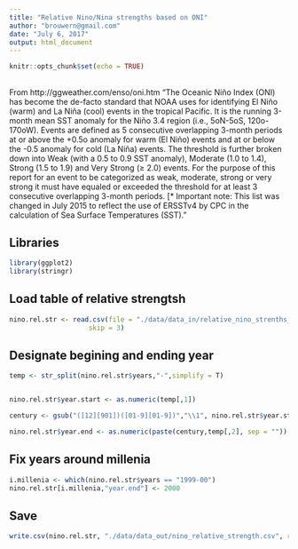 ```yaml
---
title: "Relative Nino/Nina strengths based on ONI"
author: "brouwern@gmail.com"
date: "July 6, 2017"
output: html_document
---
```


```r
knitr::opts_chunk$set(echo = TRUE)
```

## 

From http://ggweather.com/enso/oni.htm
"The Oceanic Niño Index (ONI) has become the de-facto standard that NOAA uses for identifying El Niño (warm) and La Niña (cool) events in the tropical Pacific.  It is the running 3-month mean SST anomaly for the Niño 3.4 region (i.e., 5oN-5oS, 120o-170oW).  Events are defined as 5 consecutive overlapping 3-month periods at or above the +0.5o anomaly for warm (El Niño) events and at or below the -0.5 anomaly for cold (La Niña) events.  The threshold is further broken down into Weak (with a 0.5 to 0.9 SST anomaly), Moderate (1.0 to 1.4), Strong (1.5 to 1.9) and Very Strong (≥ 2.0) events.  For the purpose of this report for an event to be categorized as weak, moderate, strong or very strong it must have equaled or exceeded the threshold for at least 3 consecutive overlapping 3-month periods. [* Important note: This list was changed in July 2015 to reflect the use of ERSSTv4 by CPC in the calculation of Sea Surface Temperatures (SST)."



## Libraries
```r
library(ggplot2)
library(stringr)
```



## Load table of relative strengtsh
```r
nino.rel.str <- read.csv(file = "./data/data_in/relative_nino_strenths_ONI.csv",
                    skip = 3)
```


## Designate begining and ending year

```r
temp <- str_split(nino.rel.str$years,"-",simplify = T)


nino.rel.str$year.start <- as.numeric(temp[,1])

century <- gsub("([12][901])([01-9][01-9])","\\1", nino.rel.str$year.start )

nino.rel.str$year.end <- as.numeric(paste(century,temp[,2], sep = ""))

```


## Fix years around millenia

```r
i.millenia <- which(nino.rel.str$years == "1999-00")
nino.rel.str[i.millenia,"year.end"] <- 2000


```


## Save

```r
write.csv(nino.rel.str, "./data/data_out/nino_relative_strength.csv", row.names = F)
```


